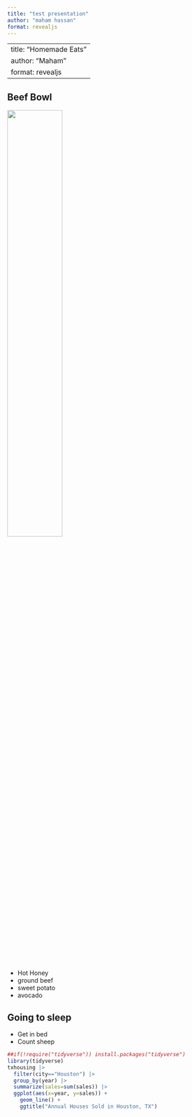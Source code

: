 ```yaml
---
title: "test presentation"
author: "maham hassan"
format: revealjs
---
```


---
title: "Homemade Eats"
author: "Maham"
format: revealjs
---

## Beef Bowl

![](/Users/mahamhassan/Downloads/IMG_0265.png){width=50%}

- Hot Honey
- ground beef
- sweet potato
- avocado

## Going to sleep

- Get in bed
- Count sheep
```r
##if(!require("tidyverse")) install.packages("tidyverse")
library(tidyverse)
txhousing |> 
  filter(city=="Houston") |> 
  group_by(year) |> 
  summarize(sales=sum(sales)) |> 
  ggplot(aes(x=year, y=sales)) + 
    geom_line() + 
    ggtitle("Annual Houses Sold in Houston, TX")
```
